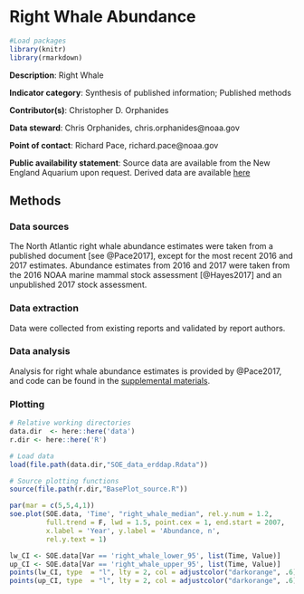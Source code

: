 # Right Whale Abundance 


```r

#Load packages
library(knitr)
library(rmarkdown)

```
**Description**: Right Whale

**Indicator category**: Synthesis of published information; Published methods

**Contributor(s)**: Christopher D. Orphanides
  
**Data steward**: Chris Orphanides, chris.orphanides@noaa.gov
  
**Point of contact**: Richard Pace, richard.pace@noaa.gov
  
**Public availability statement**: Source data are available from the New England Aquarium upon request. Derived data are available [here](http://comet.nefsc.noaa.gov/erddap/tabledap/protected_species_soe_v1.html)

## Methods

### Data sources
The North Atlantic right whale abundance estimates were taken from a published document [see @Pace2017], except for the most recent 2016 and 2017 estimates. Abundance estimates from 2016 and 2017 were taken from the 2016 NOAA marine mammal stock assessment [@Hayes2017] and an unpublished 2017 stock assessment.


### Data extraction 
Data were collected from existing reports and validated by report authors. 

### Data analysis
Analysis for right whale abundance estimates is provided by @Pace2017, and code can be found in the [supplemental materials](https://onlinelibrary.wiley.com/action/downloadSupplement?doi=10.1002%2Fece3.3406&file=ece33406-sup-0001-SupInfo.docx). 

### Plotting

```r

# Relative working directories
data.dir  <- here::here('data')
r.dir <- here::here('R')

# Load data
load(file.path(data.dir,"SOE_data_erddap.Rdata"))

# Source plotting functions
source(file.path(r.dir,"BasePlot_source.R"))

par(mar = c(5,5,4,1))
soe.plot(SOE.data, 'Time', "right_whale_median", rel.y.num = 1.2, 
         full.trend = F, lwd = 1.5, point.cex = 1, end.start = 2007,
         x.label = 'Year', y.label = 'Abundance, n', 
         rel.y.text = 1)

lw_CI <- SOE.data[Var == 'right_whale_lower_95', list(Time, Value)]
up_CI <- SOE.data[Var == 'right_whale_upper_95', list(Time, Value)]
points(lw_CI, type  = "l", lty = 2, col = adjustcolor("darkorange", .6), lwd = 2.5)
points(up_CI, type  = "l", lty = 2, col = adjustcolor("darkorange", .6), lwd = 2.5)

```